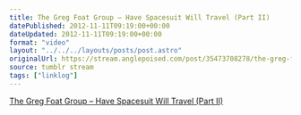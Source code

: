 ```yaml
---
title: The Greg Foat Group – Have Spacesuit Will Travel (Part II)
datePublished: 2012-11-11T09:19:00+00:00
dateUpdated: 2012-11-11T09:19:00+00:00
format: "video"
layout: "../../../layouts/posts/post.astro"
originalUrl: https://stream.anglepoised.com/post/35473708278/the-greg-foat-group-have-spacesuit-will-travel
source: tumblr stream
tags: ["linklog"]
---
```



<YouTube id="https://www.youtube.com/watch?v=k1Ph0wIGpOs" />

[The Greg Foat Group &#8211; Have Spacesuit Will Travel (Part II)][1]

[1]: https://www.youtube.com/watch?v=k1Ph0wIGpOs
